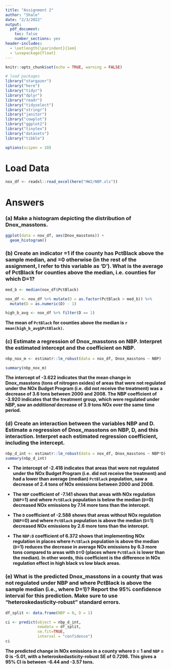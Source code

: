 ```yaml
---
title: "Assignment 2"
author: "Shale"
date: "2/3/2022"
output: 
  pdf_document:
    toc: false
    number_sections: yes
header-includes:
  - \setlength{\parindent}{1em}
  - \usepackage{float}
---
```


```r
knitr::opts_chunk$set(echo = TRUE, warning = FALSE)

# load packages
library("stargazer")
library("here") 
library("tidyr") 
library("dplyr")
library("readr")
library("tidyselect")
library("stringr") 
library("janitor") 
library("cowplot")
library("ggplot2")
library("tinytex")
library("datasets")
library("tibble")

options(scipen = 10)
```

# Load Data

```r
nox_df <- readxl::read_excel(here("HW2/NBP.xls"))
```

# Answers

### (a) Make a histogram depicting the distribution of Dnox_masstons.

```r
ggplot(data = nox_df, aes(Dnox_masstons)) +
  geom_histogram()
```

### (b) Create an indicator =1 if the county has PctBlack above the sample median, and =0 otherwise (in the rest of the assignment, I refer to this variable as ‘D’). What is the average of PctBlack for counties above the median, i.e. counties for which D=1?

```r
med_b <- median(nox_df$PctBlack)

nox_df <- nox_df %>% mutate(D = as.factor(PctBlack > med_b)) %>% 
  mutate(D = as.numeric(D) - 1)

high_b_avg <- nox_df %>% filter(D == 1)
```

**The mean of `PctBlack` for counties above the median is `r mean(high_b_avg$PctBlack)`.**

### (c) Estimate a regression of Dnox_masstons on NBP. Interpret the estimated intercept and the coefficient on NBP.

```r
nbp_nox_m <- estimatr::lm_robust(data = nox_df, Dnox_masstons ~ NBP)

summary(nbp_nox_m)
```

**The intercept of -3.622 indicates that the mean change in Dnox_masstons (tons of nitrogen oxides) of areas that were not regulated under the NOx Budget Program (i.e. did not receive the treatment) was a decrease of 3.6 tons between 2000 and 2008. The NBP coefficient of -3.920 indicates that the treatment group, which were regulated under NBP, saw an _additional_ decrease of 3.9 tons NOx over the same time period.**

### (d) Create an interaction between the variables NBP and D. Estimate a regression of Dnox_masstons on NBP, D, and this interaction. Interpret each estimated regression coefficient, including the intercept.

```r
nbp_d_int <- estimatr::lm_robust(data = nox_df, Dnox_masstons ~ NBP*D)
summary(nbp_d_int)
```

- **The intercept of -2.418 indicates that areas that were not regulated under the NOx Budget Program (i.e. did not receive the treatment) and had a lower than average (median) `PctBlack` population, saw a decrease of 2.4 tons of NOx emissions between 2000 and 2008.**

- **The `NBP` coefficient of -7.141 shows that areas with NOx regulation (`NBP`=1) and where `PctBlack` population is below the median (`D`=0) decreased NOx emissions by 7.14 more tons than the intercept.**

- **The `D` coefficient of -2.588 shows that areas without NOx regulation (`NBP`=0) and where `PctBlack` population is above the median (`D`=1) decreased NOx emissions by 2.6 more tons than the intercept.**

- **The `NBP:D` coefficient of 6.372 shows that implementing NOx regulation in places where `PctBlack` population is above the median (`D`=1) reduces the decrease in average NOx emissions by 6.3 more tons compared to areas with `D`=0 (places where `PctBlack` is lower than the median). In other words, this coefficient is the difference in NOx regulation effect in high black vs low black areas.**  

### (e) What is the predicted Dnox_masstons in a county that was not regulated under NBP and where PctBlack is above the sample median (i.e., where D=1)? Report the 95% confidence interval for this prediction. Make sure to use “heteroskedasticity-robust” standard errors.

```r
df_split <- data.frame(NBP = 0, D = 1)

ci <- predict(object = nbp_d_int, 
              newdata = df_split, 
              se.fit=TRUE, 
              interval = "confidence")
ci
```

**The predicted change in NOx emissions in a county where `D` = 1 and `NBP` = 0 is -5.01, with a heteroskedasticity-robust SE of 0.7298. This gives a 95% CI is between -6.44 and -3.57 tons.**